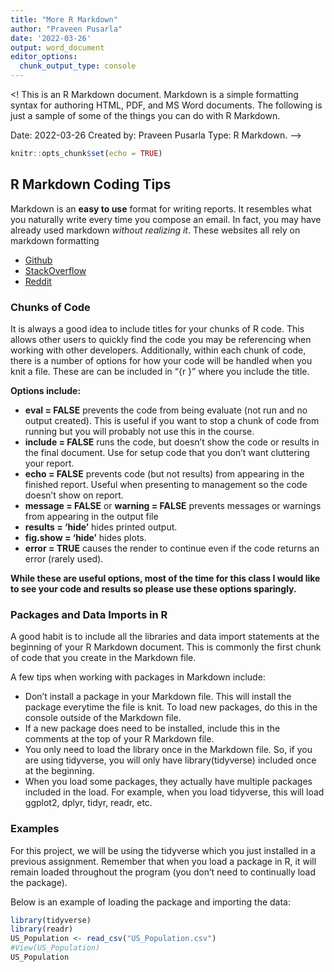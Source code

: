 ```yaml
---
title: "More R Markdown"
author: "Praveen Pusarla"
date: '2022-03-26'
output: word_document
editor_options: 
  chunk_output_type: console
---
```

<!
This is an R Markdown document. Markdown is a simple formatting syntax for authoring HTML, PDF, and MS 
Word documents. The following is just a sample of some of the things you can do with R Markdown.

Date: 2022-03-26     Created by: Praveen Pusarla  Type: R Markdown.
-->


```r
knitr::opts_chunk$set(echo = TRUE)
```

## R Markdown Coding Tips

Markdown is an **easy to use** format for writing reports. It resembles what you naturally write every 
time you compose an email. In fact, you may have already used markdown *without realizing it*. 
These websites all rely on markdown formatting 

* [Github](https://github.com)
* [StackOverflow](https://stackoverflow.com)
* [Reddit](https://www.reddit.com)

### Chunks of Code

It is always a good idea to include titles for your chunks of R code. This allows other users to quickly 
find the code you may be referencing when working with other developers. Additionally, within 
each chunk of code, there is a number of options for how your code will be handled when you knit 
a file. These are can be included in “{r }” where you include the title. 

**Options include: **

* **eval = FALSE** prevents the code from being evaluate (not run and no output created). This is 
useful if you want to stop a chunk of code from running but you will probably not use this in 
the course. 
* **include = FALSE** runs the code, but doesn’t show the code or results in the final document. 
Use for setup code that you don’t want cluttering your report. 
* **echo = FALSE** prevents code (but not results) from appearing in the finished report. Useful 
when presenting to management so the code doesn’t show on report. 
* **message = FALSE** or **warning = FALSE** prevents messages or warnings from appearing in the 
output file 
* **results = ‘hide’** hides printed output. 
* **fig.show = ‘hide’** hides plots. 
* **error = TRUE** causes the render to continue even if the code returns an error (rarely used). 

**While these are useful options, most of the time for this class I would like to see your code and 
results so please use these options sparingly.** 


### Packages and Data Imports in R 


A good habit is to include all the libraries and data import statements at the beginning of your R 
Markdown document. This is commonly the first chunk of code that you create in the Markdown 
file. 

A few tips when working with packages in Markdown include: 

* Don’t install a package in your Markdown file. This will install the package everytime the file is 
knit. To load new packages, do this in the console outside of the Markdown file. 
* If a new package does need to be installed, include this in the comments at the top of your R 
Markdown file. 
* You only need to load the library once in the Markdown file. So, if you are using tidyverse, you 
will only have library(tidyverse) included once at the beginning. 
* When you load some packages, they actually have multiple packages included in the load. For 
example, when you load tidyverse, this will load ggplot2, dplyr, tidyr, readr, etc. 


### Examples


For this project, we will be using the tidyverse which you just installed in a previous assignment. 
Remember that when you load a package in R, it will remain loaded throughout the program (you 
don’t need to continually load the package). 

Below is an example of loading the package and importing the data: 


```r
library(tidyverse)
library(readr)
US_Population <- read_csv("US_Population.csv")
#View(US_Population)
US_Population
```

